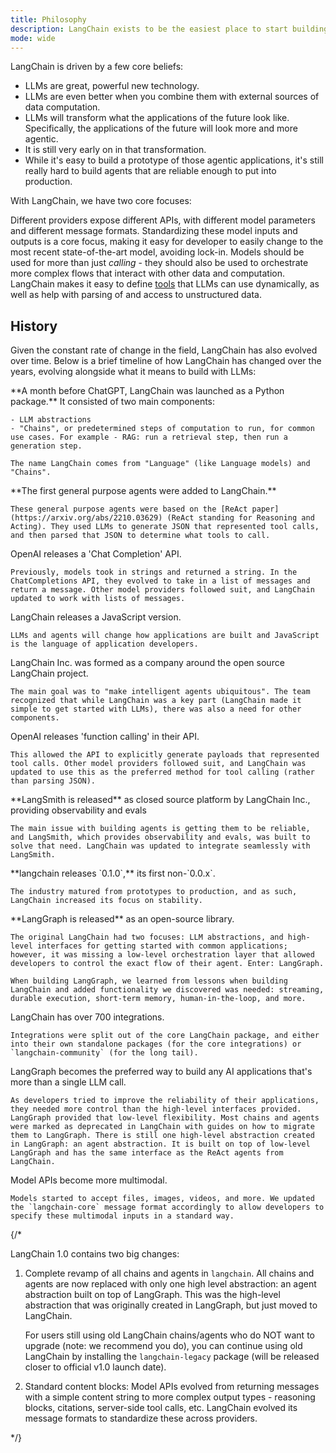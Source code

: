 ```yaml
---
title: Philosophy
description: LangChain exists to be the easiest place to start building with LLMs, while also being flexible and production-ready.
mode: wide
---
```



<AlphaCallout />

LangChain is driven by a few core beliefs:

- LLMs are great, powerful new technology.
- LLMs are even better when you combine them with external sources of data computation.
- LLMs will transform what the applications of the future look like. Specifically, the applications of the future will look more and more agentic.
- It is still very early on in that transformation.
- While it's easy to build a prototype of those agentic applications, it's still really hard to build agents that are reliable enough to put into production.

With LangChain, we have two core focuses:

<Steps>
<Step title="We want to make it possible for developers to build with whatever the best model is at the time.">

Different providers expose different APIs, with different model parameters and different message formats.
Standardizing these model inputs and outputs is a core focus, making it easy for developer to easily change to the most recent state-of-the-art model, avoiding lock-in.
</Step>
<Step title="We want to make it easy to use these models to orchestrate more complex flows that interact with other data and computation.">
Models should be used for more than just *calling* - they should also be used to orchestrate more complex flows that interact with other data and computation. LangChain makes it easy to define [tools](/oss/langchain/tools) that LLMs can use dynamically, as well as help with parsing of and access to unstructured data.
</Step>
</Steps>

## History

Given the constant rate of change in the field, LangChain has also evolved over time. Below is a brief timeline of how LangChain has changed over the years, evolving alongside what it means to build with LLMs:

<Update label="2022-10-24" description="v0.0.1">
    **A month before ChatGPT, LangChain was launched as a Python package.** It consisted of two main components:

    - LLM abstractions
    - "Chains", or predetermined steps of computation to run, for common use cases. For example - RAG: run a retrieval step, then run a generation step.

    The name LangChain comes from "Language" (like Language models) and "Chains".
</Update>

<Update label="2022-12">
    **The first general purpose agents were added to LangChain.**

    These general purpose agents were based on the [ReAct paper](https://arxiv.org/abs/2210.03629) (ReAct standing for Reasoning and Acting). They used LLMs to generate JSON that represented tool calls, and then parsed that JSON to determine what tools to call.
</Update>

<Update label="2023-01">
    OpenAI releases a 'Chat Completion' API.

    Previously, models took in strings and returned a string. In the ChatCompletions API, they evolved to take in a list of messages and return a message. Other model providers followed suit, and LangChain updated to work with lists of messages.
</Update>

<Update label="2023-01">
    LangChain releases a JavaScript version.

    LLMs and agents will change how applications are built and JavaScript is the language of application developers.
</Update>

<Update label="2023-02">
    LangChain Inc. was formed as a company around the open source LangChain project.

    The main goal was to "make intelligent agents ubiquitous". The team recognized that while LangChain was a key part (LangChain made it simple to get started with LLMs), there was also a need for other components.
</Update>

<Update label="2023-03">
    OpenAI releases 'function calling' in their API.

    This allowed the API to explicitly generate payloads that represented tool calls. Other model providers followed suit, and LangChain was updated to use this as the preferred method for tool calling (rather than parsing JSON).
</Update>

<Update label="2023-06">
    **LangSmith is released** as closed source platform by LangChain Inc., providing observability and evals

    The main issue with building agents is getting them to be reliable, and LangSmith, which provides observability and evals, was built to solve that need. LangChain was updated to integrate seamlessly with LangSmith.
</Update>

<Update label="2024-01" description="v0.1.0">
    **langchain releases `0.1.0`,** its first non-`0.0.x`.

    The industry matured from prototypes to production, and as such, LangChain increased its focus on stability.
</Update>

<Update label="2024-02">
    **LangGraph is released** as an open-source library.

    The original LangChain had two focuses: LLM abstractions, and high-level interfaces for getting started with common applications; however, it was missing a low-level orchestration layer that allowed developers to control the exact flow of their agent. Enter: LangGraph.

    When building LangGraph, we learned from lessons when building LangChain and added functionality we discovered was needed: streaming, durable execution, short-term memory, human-in-the-loop, and more.
</Update>

<Update label="2024-06">
    LangChain has over 700 integrations.

    Integrations were split out of the core LangChain package, and either into their own standalone packages (for the core integrations) or `langchain-community` (for the long tail).
</Update>

<Update label="2024-10">
    LangGraph becomes the preferred way to build any AI applications that's more than a single LLM call.

    As developers tried to improve the reliability of their applications, they needed more control than the high-level interfaces provided. LangGraph provided that low-level flexibility. Most chains and agents were marked as deprecated in LangChain with guides on how to migrate them to LangGraph. There is still one high-level abstraction created in LangGraph: an agent abstraction. It is built on top of low-level LangGraph and has the same interface as the ReAct agents from LangChain.
</Update>

<Update label="2025-04">
    Model APIs become more multimodal.

    Models started to accept files, images, videos, and more. We updated the `langchain-core` message format accordingly to allow developers to specify these multimodal inputs in a standard way.
</Update>

{/*

<Card title="Fall 2025: LangChain releases 1.0 with two major changes" horizontal>

LangChain 1.0 contains two big changes:

1. Complete revamp of all chains and agents in `langchain`. All chains and agents are now replaced with only one high level abstraction: an agent abstraction built on top of LangGraph. This was the high-level abstraction that was originally created in LangGraph, but just moved to LangChain.

    For users still using old LangChain chains/agents who do NOT want to upgrade (note: we recommend you do), you can continue using old LangChain by installing the `langchain-legacy` package (will be released closer to official v1.0 launch date).

2. Standard content blocks: Model APIs evolved from returning messages with a simple content string to more complex output types - reasoning blocks, citations, server-side tool calls, etc. LangChain evolved its message formats to standardize these across providers.

</Card>

*/}
